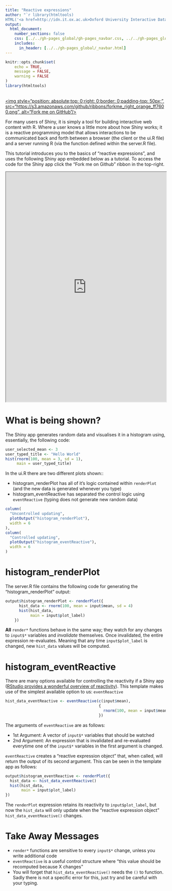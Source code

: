 ```yaml
---
title: "Reactive expressions"
author: "`r library(htmltools)
HTML('<a href=http://idn.it.ox.ac.uk>Oxford University Interactive Data Network</a>')`"
output: 
  html_document:
    number_sections: false
    css: [../../gh-pages_global/gh-pages_navbar.css, ../../gh-pages_global/custom-width.css]
    includes:
      in_header: [../../gh-pages_global/_navbar.html]
---
```

```r
knitr::opts_chunk$set(
	echo = TRUE,
	message = FALSE,
	warning = FALSE
)
library(htmltools)
```

<a href="https://github.com/martinjhnhadley/OxfordIDN_Shiny-App-Templates/tree/gh-pages/advanced-shiny-features/reactive-expressions" target="blank">  
<img style="position: absolute;top: 0;right: 0;border: 0;padding-top: 50px;",
             src="https://s3.amazonaws.com/github/ribbons/forkme_right_orange_ff7600.png",
             alt="Fork me on GitHub"/>
</a>

For many users of Shiny, it is simply a tool for building interactive web content with R. Where a user knows a little more about how Shiny works; it is a reactive programming model that allows interactions to be communicated back and forth between a browser (the client or the ui.R file) and a server running R (via the function defined within the server.R file).

This tutorial introduces you to the basics of "reactive expressions", and uses the following Shiny app embedded below as a tutorial. To access the code for the Shiny app click the "Fork me on Github" ribbon in the top-right.

<iframe src="https://trainingidn.shinyapps.io/shiny-template_reactive-expressions/" width="100%" height="720px"></iframe>

# What is being shown?

The Shiny app generates random data and visualises it in a histogram using, essentially, the following code:

```r
user_selected_mean <- 3
user_typed_title <- "Hello World"
hist(rnorm(100, mean = 3, sd = 1),
     main = user_typed_title)
```

In the ui.R there are two different plots shown::

- histogram_renderPlot has all of it's logic contained within `renderPlot` (and the new data is generated whenever you type)
- histogram_eventReactive has separated the control logic using `eventReactive` (typing does not generate new random data)

```r
column(
  "Uncontrolled updating",
  plotOutput("histogram_renderPlot"),
  width = 6
),
column(
  "Controlled updating",
  plotOutput("histogram_eventReactive"),
  width = 6
)
```

# histogram_renderPlot

The server.R file contains the following code for generating the "histogram_renderPlot" output:

```r
output$histogram_renderPlot <- renderPlot({
      hist_data <- rnorm(100, mean = input$mean, sd = 4)
      hist(hist_data,
           main = input$plot_label)
    })
```

**All** `render*` functions behave in the same way; they watch for any changes to `input$*` variables and *invalidate* themselves. Once invalidated, the entire expression re-evaluates. Meaning that any time `input$plot_label` is changed, new `hist_data` values will be computed.

# histogram_eventReactive

There are many options available for controlling the reactivity if a Shiny app ([RStudio provides a wonderful overview of reactivity](https://shiny.rstudio.com/articles/understanding-reactivity.html)). This template makes use of the simplest available option to us: `eventReactive` 

```r
hist_data_eventReactive <- eventReactive(c(input$mean),
                                         {
                                           rnorm(100, mean = input$mean, sd = 4)
                                         })
```

The arguments of `eventReactive` are as follows:

- 1st Argument: A vector of `input$*` variables that should be watched
- 2nd Argument: An expression that is invalidated and re-evaluated everytime one of the `input$*` variables in the first argument is changed.

`eventReactive` creates a "reactive expression object" that, when called, will return the output of its second argument. This can be seen in the template app as follows:

```r
output$histogram_eventReactive <- renderPlot({
  hist_data <- hist_data_eventReactive()
  hist(hist_data,
       main = input$plot_label)
})
```

The `renderPlot` expression retains its reactivity to `input$plot_label`, but now the `hist_data` will only update when the "reactive expression object" `hist_data_eventReactive()` changes.

# Take Away Messages

- `render*` functions are sensitive to every `input$*` change, unless you write additional code
- `eventReactive` is a useful control structure where "this value should be recomputed because X changes"
- You will forget that `hist_data_eventReactive()` needs the `()` to function. Sadly there is not a specific error for this, just try and be careful with your typing.


